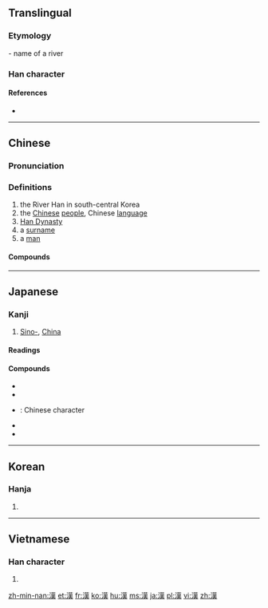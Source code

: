 {{also|汉}}<!-- may be replaced by zh-forms -->
==Translingual==
<!-- Doesn’t exist yet: {{stroke order|strokes=13}} -->
{{ja-forms|[[漢]]|[[汉]]|[[漢]]}}

===Etymology===
{{Han compound|水|𦰩|ls=psc|c1=s|c2=p|alt1=氵}} - name of a river

===Han character===
{{Han char|rn=85|rad=水|as=11|sn=14|four=3413<sub>4</sub>|canj=水廿中人 (ETLO)|ids=⿰氵𦰩}}

====References====
* {{Han ref|kx=0646.170|dkj=18068|dj=1055.150|hdz=31713.090|uh=6F22|ud=28450|bh=BA7E|bd=47742}}

----

==Chinese==
{{zh-forms|s=汉}}

===Pronunciation===
{{zh-pron
|m=hàn
|c=hon3
|mn=hàn
|mc=y
|oc=y
|ma=
|cat=pn,n
}}

===Definitions===
{{zh-hanzi}}

# the River Han in south-central Korea
# the [[Chinese]] [[people]], Chinese [[language]]
# [[w:Han Dynasty|Han Dynasty]]
# a [[surname]]
# a [[man]]

====Compounds====
{{der3
| {{zh-l|漢白玉}}
| {{zh-l|漢堡|tr=hànbǎo}}
| {{zh-l|漢堡包|tr=hànbǎobāo}}
| {{zh-l|漢藏|Hàn Zàng|Sino-Tibetan}}
| {{zh-l|漢奸}}
| {{zh-l|漢界}}
| {{zh-l|漢民}}
| {{zh-l|漢人|tr=Hànrén}}
| {{zh-l|漢文}}
| {{zh-l|漢姓}}
| {{zh-l|漢學|tr=Hànxué}}
| {{zh-l|漢語|tr=Hànyǔ}}
| {{zh-l|漢語拼音|tr=Hànyǔ pīnyīn}}
| {{zh-l|漢語水平考試|tr=Hànyǔ Shuǐpíng Kǎoshì}}
| {{zh-l|漢字|tr=hànzì}}
| {{zh-l|漢字編碼}}
| {{zh-l|漢子}}
| {{zh-l|漢族|tr=Hànzú}}
}}

----

==Japanese==

===Kanji===
{{ja-kanji|grade=3|rs=水11}}

# [[Sino-]], [[China]]

====Readings====
{{ja-readings
|goon=[[かん]] (kan)
|kanon=[[かん]] (kan)
|kun=[[あや]] (aya)
|nanori=[[おとこ]] (otoko), [[から]] (kara), [[はん]] (han)
}}

====Compounds====
{{der-top|Compounds}}
* {{ja-r|漢音|かんおん}}
* {{ja-r|漢語|かんご}}
* {{ja-r|漢字|かんじ}}: Chinese character
* {{ja-r|漢方|かんぽう}}
* {{ja-r|痴漢|ちかん}}
{{der-bottom}}

----

==Korean==

===Hanja===
{{ko-hanja|hangeul=한|eumhun=|rv=han|mr=han|y=han}}

# {{defn|lang=ko|sort=水11}}

----

==Vietnamese==

===Han character===
{{vi-hantu|[[hán]], [[háng]], [[hớn]]|rs=水11}}

# {{defn|lang=vi|sort=水11}}

[[zh-min-nan:漢]]
[[et:漢]]
[[fr:漢]]
[[ko:漢]]
[[hu:漢]]
[[ms:漢]]
[[ja:漢]]
[[pl:漢]]
[[vi:漢]]
[[zh:漢]]